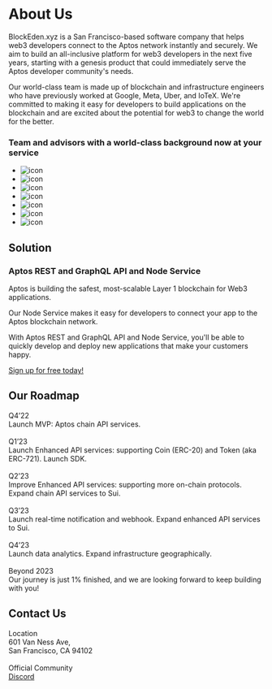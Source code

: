 # About Us

BlockEden.xyz is a San Francisco-based software company that helps web3 developers connect to the Aptos network instantly and securely. We aim to build an all-inclusive platform for web3 developers in the next five years, starting with a genesis product that could immediately serve the Aptos developer community's needs.

Our world-class team is made up of blockchain and infrastructure engineers who have previously worked at Google, Meta, Uber, and IoTeX. We're committed to making it easy for developers to build applications on the blockchain and are excited about the potential for web3 to change the world for the better.

<section className="pt-0 pb-0">
  <div className="container text-center">
    <div className="row mb-5">
      <div className="col">
        <h3>Team and advisors with a world-class background now at your service</h3>
      </div>
    </div>
    <div className="row justify-content-center">
      <div className="col-xl-8 col-lg-9">
        <ul className="d-flex flex-wrap justify-content-center list-unstyled">
<li className="mx-1 mb-3">
  <img
    className="icon icon-md"
    src="https://tp-misc.b-cdn.net/blockeden/Google_2015_logo.svg.png"
    alt="icon"
  />
</li>
<li className="mx-1 mb-3">
  <img
    className="icon icon-md"
    src="https://tp-misc.b-cdn.net/blockeden/Meta_lockup_positive%20primary_RGB.svg"
    alt="icon"
  />
</li>
<li className="mx-1 mb-3">
  <img
    className="icon icon-md"
    src="https://tp-misc.b-cdn.net/blockeden/microsoft.svg"
    alt="icon"
  />
</li>
<li className="mx-1 mb-3">
  <img
    className="icon icon-md"
    src="https://tp-misc.b-cdn.net/blockeden/Uber_Logo_Black.png"
    alt="icon"
  />
</li>
<li className="mx-1 mb-3">
  <img
    className="icon icon-md"
    src="https://tp-misc.b-cdn.net/blockeden/yale-signature-sprite.svg"
    alt="icon"
  />
</li>
<li className="mx-1 mb-3">
  <img
    className="icon icon-md"
    src="https://tp-misc.b-cdn.net/blockeden/NationalUniversityofSingapore.svg.png"
    alt="icon"
  />
</li>
          <li className="mx-1 mb-3">
            <img
              className="icon icon-md"
              src="https://tp-misc.b-cdn.net/blockeden/iotex-logo.png"
              alt="icon"
            />
          </li>
        </ul>
      </div>
    </div>
  </div>
</section>

## Solution

### Aptos REST and GraphQL API and Node Service

Aptos is building the safest, most-scalable Layer 1 blockchain for Web3 applications.

Our Node Service makes it easy for developers to connect your app to the Aptos blockchain network.

With Aptos REST and GraphQL API and Node Service, you'll be able to quickly develop and deploy new applications that make your customers happy.

[Sign up for free today!](https://blockeden.xyz/dash/sign-up/)

## Our Roadmap

<div className={"row"}>
  <div className={"col-4"}>Q4’22</div>
  <div className={"col-8"}>
    Launch MVP: Aptos chain API services.
  </div>
</div>

<br/>

<div className={"row"}>
  <div className={"col-4"}>Q1’23</div>
  <div className={"col-8"}>
    Launch Enhanced API services: supporting Coin (ERC-20) and Token (aka ERC-721). Launch SDK.

  </div>
</div>

<br/>

<div className={"row"}>
  <div className={"col-4"}>Q2’23
  </div>
  <div className={"col-8"}>
    Improve Enhanced API services: supporting more on-chain protocols. Expand chain API services to Sui.

  </div>
</div>

<br/>

<div className={"row"}>
  <div className={"col-4"}>Q3’23
  </div>
  <div className={"col-8"}>
    Launch real-time notification and webhook. Expand enhanced API services to Sui.

  </div>
</div>

<br/>

<div className={"row"}>
  <div className={"col-4"}>Q4’23
  </div>
  <div className={"col-8"}>
    Launch data analytics. Expand infrastructure geographically.

  </div>
</div>

<br/>

<div className={"row"}>
  <div className={"col-4"}>Beyond 2023
  </div>
  <div className={"col-8"}>
    Our journey is just 1% finished, and we are looking forward to keep building with you!

  </div>
</div>




## Contact Us

<div className={"row"}>
  <div className={"col-4"}>Location</div>
  <div className={"col-8"}>
    601 Van Ness Ave, <br/>San Francisco, CA 94102
  </div>
</div>

<br/>

<div className={"row"}>
  <div className={"col-4"}>Official Community</div>
  <div className={"col-8"}>
    <a href={"https://discord.gg/4Yfvs2HWey"}>Discord</a>
  </div>
</div>
